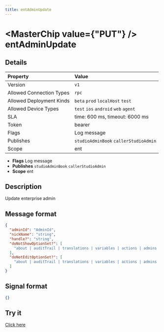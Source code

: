 ```yaml
---
title: entAdminUpdate
---
```



# <MasterChip value={"PUT"} /> entAdminUpdate

## Details

| Property | Value | 
| :--- | :--- | 
| Version | `v1` |
| Allowed Connection Types | `rpc`  |
| Allowed Deployment Kinds | `beta` `prod` `localHost` `test`  |
| Allowed Device Types | `test` `ios` `android` `web` `agent`  |
| SLA | time: 600 ms, timeout: 6000 ms |
| Token | bearer |
| Flags | Log message |
| Publishes | `studioAdminBook` `callerStudioAdmin`  |
| Scope | ent |


- **Flags** Log message
- **Publishes** `studioAdminBook` `callerStudioAdmin` 
- **Scope** ent


## Description

Update enterprise admin

## Message format

```json
{
  "adminId": "AdminId",
  "nickName": "string",
  "handle?": "string",
  "doNotShowOptionSet?": [
    "about | auditTrail | translations | variables | actions | admins | automations | dashboard | dashboardActiveUsage | dashboardIssues | dashboardValidations | dashboardVersionTree | deeplinks | deploy | deployManage | deployPayment | deployPlugins | deployVariables | deployWidget | driveSheets | followers | formEditContentLayout | formEditDetails | formEditFormLayouts | formEditFormulas | formEditPermissions | formEditPrompts | formEditVisibility | formPreview | forms | groups | plugins | prompts | reports | roles | spreadsheets | terminal | users"
  ],
  "doNotEditOptionSet?": [
    "about | auditTrail | translations | variables | actions | admins | automations | dashboard | dashboardActiveUsage | dashboardIssues | dashboardValidations | dashboardVersionTree | deeplinks | deploy | deployManage | deployPayment | deployPlugins | deployVariables | deployWidget | driveSheets | followers | formEditContentLayout | formEditDetails | formEditFormLayouts | formEditFormulas | formEditPermissions | formEditPrompts | formEditVisibility | formPreview | forms | groups | plugins | prompts | reports | roles | spreadsheets | terminal | users"
  ]
}
```

## Signal format

```json
{}
```

## Try it

[Click here](https://web.neome.ai/api?path=studio_studioMain_entAdminUpdate)

